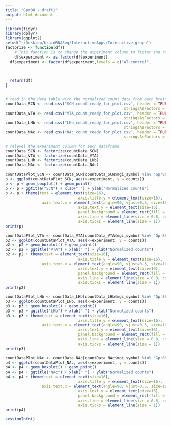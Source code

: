 ```yaml
---
title: "Gpr88 - draft1"
output: html_document
---
```


```r
library(tidyr)
library(dplyr)
library(ggplot2)
setwd("~/Desktop/brainRNASeq/InteractiveApps/Interactive_graph")
factorize <- function(df){
	# This function is to change the experiment column to factor and relevel accordingly
	df$experiment <- as.factor(df$experiment)
  df$experiment <- factor(df$experiment,levels = c("WT-control", 
  																								 "WT-light_induced", 
  																								 "Per1-control", 
  																								 "Per1-light_induced"))
  return(df)
}


# read in the data table with the normalized count data from each brain region
countData_SCN <- read.csv("SCN_count_ready_for_plot.csv", header = TRUE, 
													stringsAsFactors = FALSE)
countData_VTA <- read.csv("VTA_count_ready_for_plot.csv", header = TRUE, 
													stringsAsFactors = FALSE)
countData_LHb <- read.csv("LHb_count_ready_for_plot.csv", header = TRUE, 
													stringsAsFactors = FALSE)
countData_NAc <- read.csv("NAc_count_ready_for_plot.csv", header = TRUE, 
													stringsAsFactors = FALSE)

# relevel the experiment column for each dataframe
countData_SCN <- factorize(countData_SCN)
countData_VTA <- factorize(countData_VTA)
countData_LHb <- factorize(countData_LHb)
countData_NAc <- factorize(countData_NAc)
```

```r

countDataPlot_SCN <- countData_SCN[countData_SCN$mgi_symbol %in% "Gpr88", ]
p <- ggplot(countDataPlot_SCN, aes(x=experiment, y = counts)) 
p <- p + geom_boxplot() + geom_point() 
p <- p + ggtitle("SCN") + xlab(" ") + ylab("Normalized counts")
p <- p + theme(text = element_text(size=16),
								axis.title.y = element_text(size=16),
                axis.text.x = element_text(angle=90, vjust=0.5, size=16),
								axis.text.y = element_text(size=16),
								panel.background = element_rect(fill = NA),
								axis.line = element_line(size = 0.8, colour = "black"),
								axis.ticks = element_line(size = 1)) 
print(p)
```

```r
countDataPlot_VTA <- countData_VTA[countData_VTA$mgi_symbol %in% "Gpr88", ]
p2 <- ggplot(countDataPlot_VTA, aes(x=experiment, y = counts)) 
p2 <- p2 + geom_boxplot() + geom_point()
p2 <- p2 + ggtitle("VTA") + xlab(" ") + ylab("Normalized counts")
p2 <- p2 + theme(text = element_text(size=16),
								axis.title.y = element_text(size=16),
                axis.text.x = element_text(angle=90, vjust=0.5, size=16),
								axis.text.y = element_text(size=16),
								panel.background = element_rect(fill = NA),
								axis.line = element_line(size = 0.8, colour = "black"),
								axis.ticks = element_line(size = 1)) 
print(p2)
```
  
```r
countDataPlot_LHb <- countData_LHb[countData_LHb$mgi_symbol %in% "Gpr88", ]
p3 <- ggplot(countDataPlot_LHb, aes(x=experiment, y = counts)) 
p3 <- p3 + geom_boxplot() + geom_point()
p3 <- p3 + ggtitle("LHb") + xlab(" ") + ylab("Normalized counts")
p3 <- p3 + theme(text = element_text(size=16),
								axis.title.y = element_text(size=16),
                axis.text.x = element_text(angle=90, vjust=0.5, size=16),
								axis.text.y = element_text(size=16),
								panel.background = element_rect(fill = NA),
								axis.line = element_line(size = 0.8, colour = "black"),
								axis.ticks = element_line(size = 1)) 
print(p3)
```

```r
countDataPlot_NAc <- countData_NAc[countData_NAc$mgi_symbol %in% "Gpr88", ]
p4 <- ggplot(countDataPlot_NAc, aes(x=experiment, y = counts)) 
p4 <- p4 + geom_boxplot() + geom_point()
p4 <- p4 + ggtitle("NAc") + xlab(" ") + ylab("Normalized counts")
p4 <- p4 + theme(text = element_text(size=16),
								axis.title.y = element_text(size=16),
                axis.text.x = element_text(angle=90, vjust=0.5, size=16),
								axis.text.y = element_text(size=16),
								panel.background = element_rect(fill = NA),
								axis.line = element_line(size = 0.8, colour = "black"),
								axis.ticks = element_line(size = 1)) 
print(p4)
```

```r
sessionInfo()
```